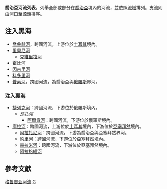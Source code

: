 '''喬治亞河流列表'''，列舉全部或部分在[[喬治亞|喬治亞]]境內的河流，並依照[[流域|流域]]排列。支流則由河口至源頭排序。

==注入黑海==
*[[喬魯赫河|喬魯赫河]]，跨國河流，上游位於[[土耳其|土耳其]]境內。
*[[里奧尼河|里奧尼河]]
**[[克維里拉河|克維里拉河]]
*[[霍比河|霍比河]]
*[[因古里河|因古里河]]
*[[科多里河|科多里河]]
*[[普索河|普索河]]，跨國河流，為喬治亞與[[俄羅斯|俄羅斯]]界河。

===注入裏海===
*[[捷列克河|捷列克河]]：跨國河流，下游位於俄羅斯境內。
**''[[孫扎河|孫扎河]]''
***[[阿爾貢河|阿爾貢河]]：跨國河流，下游位於俄羅斯境內。
*[[庫拉河|庫拉河]]：跨國河流，上游位於[[土耳其|土耳其]]境內，下游位於[[亞塞拜然|亞塞拜然]]境內。
**[[阿拉扎尼河|阿拉扎尼河]]：跨國河流，下游為喬治亞與亞塞拜然界河。
**[[約里河|約里河]]：跨國河流，下游位於亞塞拜然境內。
**[[赫拉米河|赫拉米河]]：跨國河流，下游位於亞塞拜然境內。
**[[阿拉格維河|阿拉格維河]]

== 參考文獻 ==
{{Reflist}}

{{Asia topic|河流列表}}

[[Category:格鲁吉亚河流|]]
[[Category:各國河流列表|G]]